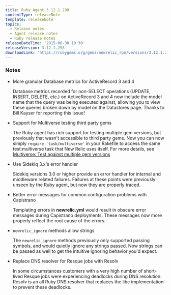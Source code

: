 ```yaml
---
title: Ruby Agent 3.12.1.298
contentType: releaseNote
template: releaseNote
topics:
  - Release notes
  - Agent release notes
  - Ruby release notes
releaseDateTime: '2015-06-30 10:30'
releaseVersion: 3.12.1.298
downloadLink: 'https://rubygems.org/gems/newrelic_rpm/versions/3.12.1.298'
---
```


### Notes

* More granular Database metrics for ActiveRecord 3 and 4

  Database metrics recorded for non-SELECT operations (UPDATE, INSERT, DELETE, etc.) on ActiveRecord 3 and 4 now include the model name that the query was being executed against, allowing you to view these queries broken down by model on the Datastores page. Thanks to Bill Kayser for reporting this issue!
* Support for Multiverse testing third party gems

  The Ruby agent has rich support for testing multiple gem versions, but previously that wasn't accessible to third party gems. Now you can now simply `require 'task/multiverse'` in your Rakefile to access the same test:multiverse task that New Relic uses itself. For more details, see [Multiverse: Test against multiple gem versions](/docs/agents/ruby-agent/frameworks/third-party-instrumentation#multiverse)
* Use Sidekiq 3.x's error handler

  Sidekiq versions 3.0 or higher provide an error handler for internal and middleware related failures. Failures at these points were previously unseen by the Ruby agent, but now they are properly traced.
* Better error messages for common configuration problems with Capistrano

  Templating errors in **newrelic.yml** would result in obscure error messages during Capistrano deployments. These messages now more properly reflect the root cause of the errors.
* `newrelic_ignore` methods allow strings

  The `newrelic_ignore` methods previously only supported passing symbols, and would quietly ignore any strings passed. Now strings can be passed as well to get the intuitive ignoring behavior you'd expect.
* Replace DNS resolver for Resque jobs with Resolv

  In some circumstances customers with a very high number of short-lived Resque jobs were experiencing deadlocks during DNS resolution. Resolv is an all Ruby DNS resolver that replaces the libc implementation to prevent these deadlocks.
